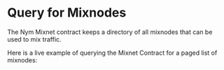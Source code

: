# Query for Mixnodes


The Nym Mixnet contract keeps a directory of all mixnodes that can be used to mix traffic.

Here is a live example of querying the Mixnet Contract for a paged list of mixnodes:

<Mixnodes />


<FormattedExampleCode />
